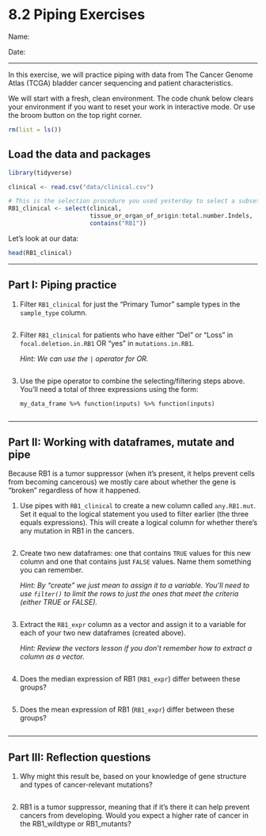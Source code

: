 # 8.2 Piping Exercises

Name:

Date:

------------------------------------------------------------------------

In this exercise, we will practice piping with data from The Cancer Genome Atlas (TCGA) bladder cancer sequencing and patient characteristics.

We will start with a fresh, clean environment. The code chunk below clears your environment if you want to reset your work in interactive mode. Or use the broom button on the top right corner.

```r
rm(list = ls())
```

## Load the data and packages

```r
library(tidyverse)
```

```r
clinical <- read.csv("data/clinical.csv")

# This is the selection procedure you used yesterday to select a subset of the columns
RB1_clinical <- select(clinical,
                       tissue_or_organ_of_origin:total.number.Indels,
                       contains("RB1"))
```

Let's look at our data:

```r
head(RB1_clinical)
```

------------------------------------------------------------------------

## Part I: Piping practice

1.  Filter `RB1_clinical` for just the "Primary Tumor" sample types in the `sample_type` column.

    ```r

    ```

2.  Filter `RB1_clinical` for patients who have either "Del" or "Loss" in `focal.deletion.in.RB1` OR "yes" in `mutations.in.RB1`.

    *Hint: We can use the `|` operator for OR.*

    ```r

    ```

3.  Use the pipe operator to combine the selecting/filtering steps above. You'll need a total of three expressions using the form:

    `my_data_frame %>% function(inputs) %>% function(inputs)`

    ```r

    ```

------------------------------------------------------------------------

## Part II: Working with dataframes, mutate and pipe

Because RB1 is a tumor suppressor (when it's present, it helps prevent cells from becoming cancerous) we mostly care about whether the gene is "broken" regardless of how it happened.

1.  Use pipes with `RB1_clinical` to create a new column called `any.RB1.mut`. Set it equal to the logical statement you used to filter earlier (the three equals expressions). This will create a logical column for whether there's any mutation in RB1 in the cancers.

    ```r

    ```

2.  Create two new dataframes: one that contains `TRUE` values for this new column and one that contains just `FALSE` values. Name them something you can remember.

    *Hint: By "create" we just mean to assign it to a variable. You'll need to use `filter()` to limit the rows to just the ones that meet the criteria (either TRUE or FALSE).*

    ```r

    ```

3.  Extract the `RB1_expr` column as a vector and assign it to a variable for each of your two new dataframes (created above).

    *Hint: Review the vectors lesson if you don't remember how to extract a column as a vector.*

    ```r

    ```

4.  Does the median expression of RB1 (`RB1_expr`) differ between these groups?

    ```r

    ```

5.  Does the mean expression of RB1 (`RB1_expr`) differ between these groups?

    ```r

    ```

------------------------------------------------------------------------

## Part III: Reflection questions

1.  Why might this result be, based on your knowledge of gene structure and types of cancer-relevant mutations?

    ```         
    ```

2.  RB1 is a tumor suppressor, meaning that if it's there it can help prevent cancers from developing. Would you expect a higher rate of cancer in the RB1_wildtype or RB1_mutants?

    ```         
    ```
